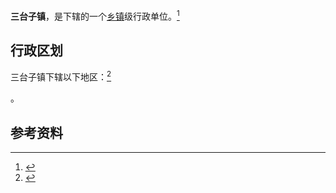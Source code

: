 {{中国乡级行政区|21/07/81/106/000}}

'''三台子镇'''，是{{PRC admin/fullname|21/07/81/106/000|3}}下辖的一个[[乡镇|乡镇]]级行政单位。<ref>{{PRC admin/ref sgc|{{PRC admin/parent|21/07/81/106/000}}}}</ref>

== 行政区划 ==

三台子镇下辖以下地区：<ref>{{PRC admin/ref sgc|21/07/81/106/000}}</ref>

{{PRC admin/children|21/07/81/106/000}}。

== 参考资料 ==

{{reflist}}

{{行政区划小作品}}
{{PRC admin/navcat|21/07/81/106/000}}